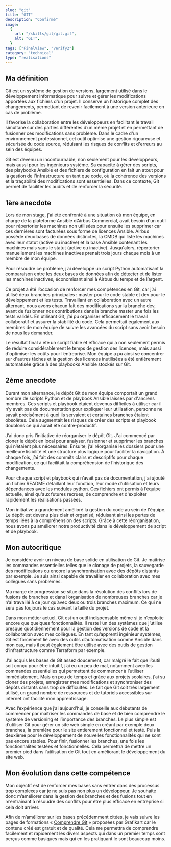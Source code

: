 ```yaml
---
slug: "git"
title: "GIT"
description: "Confirmé"
image:
  {
    url: "/skills/git/git.gif",
    alt: "GIT",
  }
tags: ["FinalView", "Verify2"]
category: "technical"
type: "realisations"
---
```

## Ma définition
Git est un système de gestion de versions, largement utilisé dans le développement informatique pour suivre et gérer les modifications apportées aux fichiers d'un projet. Il conserve un historique complet des changements, permettant de revenir facilement à une version antérieure en cas de problème. 

Il favorise la collaboration entre les développeurs en facilitant le travail simultané sur des parties différentes d’un même projet et en permettant de fusionner ces modifications sans problème. Dans le cadre d'un environnement professionnel, cet outil optimise une gestion rigoureuse et sécurisée du code source, réduisant les risques de conflits et d'erreurs au sein des équipes.

Git est devenu un incontournable, non seulement pour les développeurs, mais aussi pour les ingénieurs système. Sa capacité à gérer des scripts, des playbooks Ansible et des fichiers de configuration en fait un atout pour la gestion de l'infrastructure en tant que code, où la cohérence des versions et la traçabilité des modifications sont essentielles. Dans ce contexte, Git permet de faciliter les audits et de renforcer la sécurité.
## 1ère anecdote
Lors de mon stage, j'ai été confronté à une situation où mon équipe, en charge de la plateforme Ansible d’Airbus Commercial, avait besoin d'un outil pour répertorier les machines non utilisées pour ensuite les supprimer car ces dernières sont facturées sous forme de licences Ansible. Airbus possède deux bases de données distinctes, la CMDB qui liste les machines avec leur statut (active ou inactive) et la base Ansible contenant les machines mais sans le statut (active ou inactive). Jusqu'alors, répertorier manuellement les machines inactives prenait trois jours chaque mois à un membre de mon équipe.

Pour résoudre ce problème, j’ai développé un script Python automatisant la comparaison entre les deux bases de données afin de détecter et de lister les machines inactives, économisant ainsi à Airbus du temps et de l’argent.

Ce projet a été l’occasion de renforcer mes compétences en Git, car j’ai utilisé deux branches principales : master pour le code stable et dev pour le développement et les tests. Travaillant en collaboration avec un autre alternant, nous avons chacun fait des modifications sur la branche dev, avant de fusionner nos contributions dans la branche master une fois les tests validés. En utilisant Git, j’ai pu organiser efficacement le travail collaboratif et assurer la stabilité du code. Cela permettait également aux membres de mon équipe de suivre les avancées du script sans avoir besoin de nous les demander.

Le résultat final a été un script fiable et efficace qui a non seulement permis de réduire considérablement le temps de gestion des licences, mais aussi d'optimiser les coûts pour l’entreprise. Mon équipe a pu ainsi se concentrer sur d'autres tâches et la gestion des licences inutilisées a été entièrement automatisée grâce à des playbooks Ansible stockés sur Git.
## 2ème anecdote
Durant mon alternance, le dépôt Git de mon équipe comportait un grand nombre de scripts Python et de playbook Ansible laissés par d'anciens membres. Ces scripts et playbook étaient devenus difficiles à utiliser car il n’y avait pas de documentation pour expliquer leur utilisation, personne ne savait précisément à quoi ils servaient et certaines branches étaient obsolètes. Cela augmentait les risques de créer des scripts et playbook doublons ce qui aurait été contre-productif.

J’ai donc pris l’initiative de réorganiser le dépôt Git. J'ai commencé par cloner le dépôt en local pour analyser, fusionner et supprimer les branches qui n’étaient plus nécessaires. Ensuite, j’ai réorganisé les dossiers pour une meilleure lisibilité et une structure plus logique pour faciliter la navigation. À chaque fois, j’ai fait des commits clairs et descriptifs pour chaque modification, ce qui facilitait la compréhension de l’historique des changements.

Pour chaque script et playbook qui n’avait pas de documentation, j'ai ajouté un fichier README détaillant leur fonction, leur mode d’utilisation et leurs dépendances avec les modules python. Ces fichiers ont permis à l’équipe actuelle, ainsi qu'aux futures recrues, de comprendre et d'exploiter rapidement les réalisations passées.

Mon initiative a grandement amélioré la gestion du code au sein de l'équipe. Le dépôt est devenu plus clair et organisé, réduisant ainsi les pertes de temps liées à la compréhension des scripts. Grâce à cette réorganisation, nous avons pu améliorer notre productivité dans le développement de script et de playbook.
## Mon autocritique
Je considère avoir un niveau de base solide en utilisation de Git. Je maîtrise les commandes essentielles telles que le clonage de projets, la sauvegarde des modifications ou encore la synchronisation avec des dépôts distants par exemple. Je suis ainsi capable de travailler en collaboration avec mes collègues sans problèmes.

Ma marge de progression se situe dans la résolution des conflits lors de fusions de branches et dans l’organisation de nombreuses branches car je n’ai travaillé à ce jour qu’avec deux ou trois branches maximum. Ce qui ne sera pas toujours le cas suivant la taille du projet.

Dans mon métier actuel, Git est un outil indispensable même si je n’exploite encore que quelques fonctionnalités. Il reste l’un des systèmes que j’utilise presque quotidiennement pour la gestion des versions de code et la collaboration avec mes collègues. En tant qu’apprenti ingénieur systèmes, Git est forcément lié avec des outils d’automatisation comme Ansible dans mon cas, mais il peut également être utilisé avec des outils de gestion d’infrastructure comme Terraform par exemple.

J’ai acquis les bases de Git assez doucement, car malgré le fait que l’outil soit conçu pour être intuitif, j’ai eu un peu de mal, notamment avec les commandes essentielles qui permettent de commencer à l’utiliser immédiatement. Mais en peu de temps et grâce aux projets scolaires, j'ai su cloner des projets, enregistrer mes modifications et synchroniser des dépôts distants sans trop de difficultés. Le fait que Git soit très largement utilisé, un grand nombre de ressources et de tutoriels accessibles sur internet ont facilité mon apprentissage.

Avec l’expérience que j’ai aujourd’hui, je conseille aux débutants de commencer par maîtriser les commandes de base et de bien comprendre le système de versioning et l’importance des branches. Le plus simple est d’utiliser Git pour gérer un site web simple en créant par exemple deux branches, la première pour le site entièrement fonctionnel et testé. Puis la deuxième pour le développement de nouvelles fonctionnalités qui ne sont pas encore stables. Pour finir, fusionner les branches, une fois les fonctionnalités testées et fonctionnelles. Cela permettra de mettre un premier pied dans l’utilisation de Git tout en améliorant le développement du site web.
## Mon évolution dans cette compétence
Mon objectif est de renforcer mes bases sans entrer dans des processus trop complexes car je ne suis pas non plus un développeur. Je souhaite donc m’améliorer dans la gestion des branches et des fusions tout en m’entraînant à résoudre des conflits pour être plus efficace en entreprise si cela doit arriver.

Afin de m’améliorer sur les bases précédemment citées, je vais suivre les pages de formations « [Comprendre Git](https://grafikart.fr/formations/git) » proposées par Grafikart car le contenu créé est gratuit et de qualité. Cela me permettra de comprendre facilement et rapidement les divers aspects qui dans un premier temps sont perçus comme basiques mais qui en les pratiquant le sont beaucoup moins.
